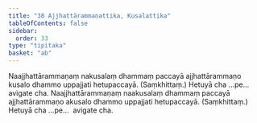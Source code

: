 ```yaml
---
title: "38 Ajjhattārammaṇattika, Kusalattika"
tableOfContents: false
sidebar:
  order: 33
type: "tipitaka"
basket: "ab"
---
```



<DynamicBreadcrumb />

<Division number="47">

<Paragraph number="149">
Naajjhattārammaṇaṃ nakusalaṃ dhammaṃ paccayā ajjhattārammaṇo kusalo dhammo uppajjati hetupaccayā. (Saṃkhittaṃ.) Hetuyā cha …pe…  avigate cha.
</Paragraph>

<Paragraph number="150">
Naajjhattārammaṇaṃ naakusalaṃ dhammaṃ paccayā ajjhattārammaṇo akusalo dhammo uppajjati hetupaccayā. (Saṃkhittaṃ.) Hetuyā cha …pe…  avigate cha.
</Paragraph>
</Division>